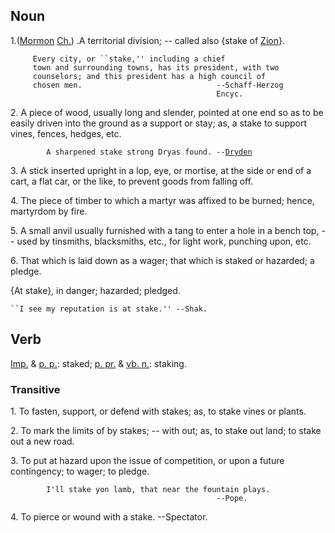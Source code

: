 == Noun ==

1.([[w:Mormon|Mormon]] [[Ch.]]) .A territorial division; -- called also {stake of [[w:Zion|Zion]]}.

      Every city, or ``stake,'' including a chief 
      town and surrounding towns, has its president, with two
      counselors; and this president has a high council of
      chosen men.                              --Schaff-Herzog
                                               Encyc.

2. A piece of wood, usually long and slender, pointed at one end so as to be easily driven into the ground as a support or stay; as, a stake to support vines, fences, hedges,  etc.

         A sharpened stake strong Dryas found. --[[w:Dryden.|Dryden]]

3. A stick inserted upright in a lop, eye, or mortise, at the side or end of a cart, a flat car, or the like, to prevent goods from falling off.

4. The piece of timber to which a martyr was affixed to be burned; hence, martyrdom by fire.

5. A small anvil usually furnished with a tang to enter a hole in a bench top, -- used by tinsmiths, blacksmiths,  etc., for light work, punching upon, etc.

6. That which is laid down as a wager; that which is staked or hazarded; a pledge.

{At stake}, in danger; hazarded; pledged.
 ``I see my reputation is at stake.'' --Shak.

== Verb==

[[Imp.]] & [[p. p.]]: staked; [[p. pr.]] & [[vb. n.]]: staking.

===Transitive===
1. To fasten, support, or defend with stakes; as, to stake vines or plants.

2. To mark the limits of by stakes; -- with out; as, to stake out land; to stake out a new road.

3. To put at hazard upon the issue of competition, or upon a future contingency; to wager; to pledge.

         I'll stake yon lamb, that near the fountain plays.
                                               --Pope.

4. To pierce or wound with a stake. --Spectator.